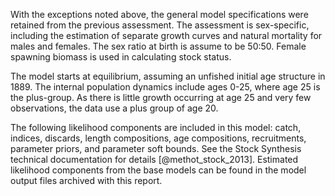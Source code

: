With the exceptions noted above, the general model specifications were 
retained from the previous assessment. The assessment is sex-specific, 
including the estimation of separate growth curves and natural mortality
for males and females. The sex ratio at birth is assume to be 50:50.
Female spawning biomass is used in calculating stock status.

The model starts at equilibrium, assuming an unfished initial age structure
in 1889. The internal population dynamics include ages 0-25, where age 25 
is the plus-group. As there is little growth occurring at age 25 and 
very few observations, the data use a plus group of age 20.

The following likelihood components are included in this model: catch, indices, 
discards, length compositions, age compositions, recruitments, parameter priors, 
and parameter soft bounds. See the Stock Synthesis technical documentation 
for details [@methot_stock_2013]. 
Estimated likelihood components from the base models 
can be found in the model output files archived with this report.

